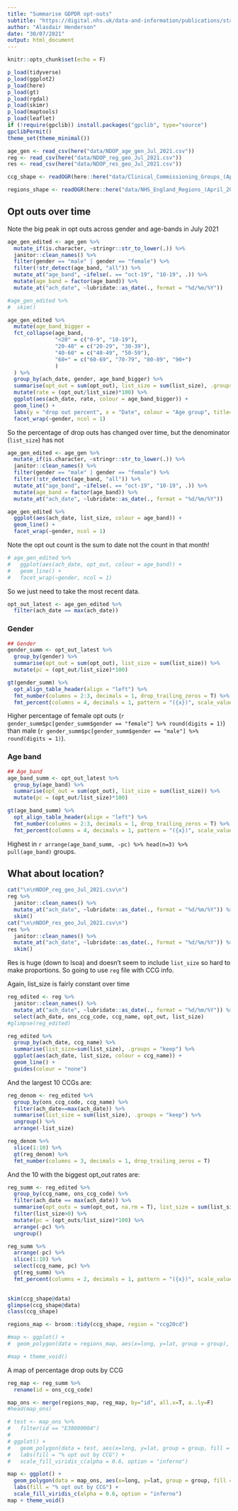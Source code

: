 ```yaml
---
title: "Summarise GDPDR opt-outs"
subtitle: "https://digital.nhs.uk/data-and-information/publications/statistical/national-data-opt-out/july-2021"
author: "Alasdair Henderson"
date: "30/07/2021"
output: html_document
---
```


```r
knitr::opts_chunk$set(echo = F)

p_load(tidyverse)
p_load(ggplot2)
p_load(here)
p_load(gt)
p_load(rgdal)
p_load(skimr)
p_load(maptools)
p_load(leaflet)
if (!require(gpclib)) install.packages("gpclib", type="source")
gpclibPermit()
theme_set(theme_minimal())

age_gen <- read_csv(here("data/NDOP_age_gen_Jul_2021.csv"))
reg <- read_csv(here("data/NDOP_reg_geo_Jul_2021.csv"))
res <- read_csv(here("data/NDOP_res_geo_Jul_2021.csv"))

ccg_shape <- readOGR(here::here("data/Clinical_Commissioning_Groups_(April_2020)_EN_BFC_V2/Clinical_Commissioning_Groups_(April_2020)_EN_BFC_V2.shp"))

regions_shape <- readOGR(here::here("data/NHS_England_Regions_(April_2019)_EN_BFC/NHS_England_Regions_(April_2019)_EN_BFC.shp"))

```

## Opt outs over time 

Note the big peak in opt outs across gender and age-bands in July 2021

```r
age_gen_edited <- age_gen %>%
  mutate_if(is.character, ~stringr::str_to_lower(.)) %>%
  janitor::clean_names() %>%
  filter(gender == "male" | gender == "female") %>%
  filter(!str_detect(age_band, "all")) %>%
  mutate_at("age_band", ~ifelse(. == "oct-19", "10-19", .)) %>%
  mutate(age_band = factor(age_band)) %>% 
  mutate_at("ach_date", ~lubridate::as_date(., format = "%d/%m/%Y"))

#age_gen_edited %>%
#  skim()

age_gen_edited %>%
  mutate(age_band_bigger = 
  fct_collapse(age_band, 
               "<20" = c("0-9", "10-19"),
               "20-40" = c("20-29", "30-39"),
               "40-60" = c("40-49", "50-59"),
               "60+" = c("60-69", "70-79", "80-89", "90+")
               )
  ) %>%
  group_by(ach_date, gender, age_band_bigger) %>% 
  summarise(opt_out = sum(opt_out), list_size = sum(list_size), .groups = "keep") %>% 
  mutate(rate = (opt_out/list_size)*100) %>%
  ggplot(aes(ach_date, rate, colour = age_band_bigger)) +
  geom_line() +
  labs(y = "drop out percent", x = "Date", colour = "Age group", title="Opt outs over time by gender and age group") +
  facet_wrap(~gender, ncol = 1) 

```

So the percentage of drop outs has changed over time, but the denominator (`list_size`) has not

```r
age_gen_edited <- age_gen %>%
  mutate_if(is.character, ~stringr::str_to_lower(.)) %>%
  janitor::clean_names() %>%
  filter(gender == "male" | gender == "female") %>%
  filter(!str_detect(age_band, "all")) %>%
  mutate_at("age_band", ~ifelse(. == "oct-19", "10-19", .)) %>%
  mutate(age_band = factor(age_band)) %>% 
  mutate_at("ach_date", ~lubridate::as_date(., format = "%d/%m/%Y"))

age_gen_edited %>%
  ggplot(aes(ach_date, list_size, colour = age_band)) +
  geom_line() +
  facet_wrap(~gender, ncol = 1)
```

Note the opt out count is the sum to date not the count in that month! 
```r
# age_gen_edited %>%
#   ggplot(aes(ach_date, opt_out, colour = age_band)) +
#   geom_line() +
#   facet_wrap(~gender, ncol = 1) 
```

So we just need to take the most recent data.

```r
opt_out_latest <- age_gen_edited %>% 
  filter(ach_date == max(ach_date))

```

### Gender

```r
## Gender
gender_summ <- opt_out_latest %>%
  group_by(gender) %>%
  summarise(opt_out = sum(opt_out), list_size = sum(list_size)) %>%
  mutate(pc = (opt_out/list_size)*100)

gt(gender_summ) %>%
  opt_align_table_header(align = "left") %>%
  fmt_number(columns = 2:3, decimals = 1, drop_trailing_zeros = T) %>%
  fmt_percent(columns = 4, decimals = 1, pattern = "({x})", scale_values = F)
```

Higher percentage of female opt outs (`r gender_summ$pc[gender_summ$gender == "female"] %>% round(digits = 1)`) than male (`r gender_summ$pc[gender_summ$gender == "male"] %>% round(digits = 1)`). 

### Age band
```r
## Age_band  
age_band_summ <- opt_out_latest %>%
  group_by(age_band) %>%
  summarise(opt_out = sum(opt_out), list_size = sum(list_size)) %>%
  mutate(pc = (opt_out/list_size)*100)

gt(age_band_summ) %>%
  opt_align_table_header(align = "left") %>%
  fmt_number(columns = 2:3, decimals = 1, drop_trailing_zeros = T) %>%
  fmt_percent(columns = 4, decimals = 1, pattern = "({x})", scale_values = F)
```

Highest in `r arrange(age_band_summ, -pc) %>% head(n=3) %>% pull(age_band)` groups.   

## What about location? 

```r
cat("\n\nNDOP_reg_geo_Jul_2021.csv\n")
reg %>% 
  janitor::clean_names() %>%
  mutate_at("ach_date", ~lubridate::as_date(., format = "%d/%m/%Y")) %>%
  skim()
cat("\n\nNDOP_res_geo_Jul_2021.csv\n")
res %>% 
  janitor::clean_names() %>%
  mutate_at("ach_date", ~lubridate::as_date(., format = "%d/%m/%Y")) %>%
  skim()
```
Res is huge (down to lsoa) and doesn't seem to include `list_size` so hard to make proportions. So going to use `reg` file with CCG info.

Again, list_size is fairly constant over time
```r
reg_edited <- reg %>% 
  janitor::clean_names() %>%
  mutate_at("ach_date", ~lubridate::as_date(., format = "%d/%m/%Y")) %>%
  select(ach_date, ons_ccg_code, ccg_name, opt_out, list_size) 
#glimpse(reg_edited) 

reg_edited %>% 
  group_by(ach_date, ccg_name) %>%
  summarise(list_size=sum(list_size), .groups = "keep") %>%
  ggplot(aes(ach_date, list_size, colour = ccg_name)) +
  geom_line() +
  guides(colour = "none")
```

And the largest 10 CCGs are:

```r
reg_denom <- reg_edited %>% 
  group_by(ons_ccg_code, ccg_name) %>% 
  filter(ach_date==max(ach_date)) %>%
  summarise(list_size = sum(list_size), .groups = "keep") %>% 
  ungroup() %>%
  arrange(-list_size)

reg_denom %>%
  slice(1:10) %>%
  gt(reg_denom) %>%
  fmt_number(columns = 3, decimals = 1, drop_trailing_zeros = T)
```

And the 10 with the biggest opt_out rates are: 

```r
reg_summ <- reg_edited %>% 
  group_by(ccg_name, ons_ccg_code) %>% 
  filter(ach_date == max(ach_date)) %>% 
  summarise(opt_outs = sum(opt_out, na.rm = T), list_size = sum(list_size, na.rm = T), .groups = "keep")  %>% 
  filter(list_size>0) %>% 
  mutate(pc = (opt_outs/list_size)*100) %>%
  arrange(-pc) %>%
  ungroup()

reg_summ %>%
  arrange(-pc) %>%
  slice(1:10) %>% 
  select(ccg_name, pc) %>%
  gt(reg_summ) %>%
  fmt_percent(columns = 2, decimals = 1, pattern = "({x})", scale_values = F)
  
```

```r
skim(ccg_shape@data)
glimpse(ccg_shape@data)
class(ccg_shape)

regions_map <- broom::tidy(ccg_shape, region = "ccg20cd")

#map <- ggplot() +
#  geom_polygon(data = regions_map, aes(x=long, y=lat, group = group), colour=1, fill=NA, lwd = 0.2)

#map + theme_void()
```

A map of percentage drop outs by CCG

```r
reg_map <- reg_summ %>%  
  rename(id = ons_ccg_code)

map_ons <- merge(regions_map, reg_map, by="id", all.x=T, a..ly=F)
#head(map_ons)

# test <- map_ons %>%
#   filter(id == "E38000004")
# 
# ggplot() +
#   geom_polygon(data = test, aes(x=long, y=lat, group = group, fill = pc), colour=1, lwd = 0.2) +
#   labs(fill = "% opt out by CCG") +
#   scale_fill_viridis_c(alpha = 0.6, option = "inferno")

map <- ggplot() +
  geom_polygon(data = map_ons, aes(x=long, y=lat, group = group, fill = pc), colour=1, lwd = 0.2) +
  labs(fill = "% opt out by CCG") +
  scale_fill_viridis_c(alpha = 0.6, option = "inferno")
map + theme_void()

```

